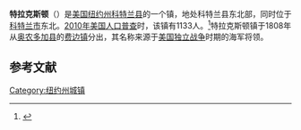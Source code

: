 {{Infobox settlement
|official_name            = 特拉克斯顿
|settlement_type          = 镇
|nickname                 = 
|motto                    =

<!-- Images -->
|image_skyline            = TruxtonNYMainSt.jpg
|imagesize                = 
|image_caption            = 
|image_flag               = 
|image_seal               =

<!-- Maps -->
|pushpin_map              = New York
|pushpin_label            = 特拉克斯顿
|pushpin_label_position   = <!-- the position of the pushpin label: left, right, top, bottom, none -->
|pushpin_map_caption      = 
|pushpin_mapsize          =
|image_map                = 
|mapsize                  = 
|map_caption              = 
|image_map1               = 
|mapsize1                 = 
|map_caption1             =

<!-- Location -->
|coordinates_region       = US-NY
|subdivision_type         = [[国家|国家]]
|subdivision_name         = [[美国|美国]]
|subdivision_type1        = [[美国行政区划|州]]
|subdivision_name1        = [[纽约州|纽约州]]
|subdivision_type2        = [[纽约州行政区划|县]]
|subdivision_name2        = [[科特兰县_(纽约州)|科特兰县]]
|government_footnotes     = 
|government_type          = 
|established_title        = 
|established_date         =

<!-- Area -->
|unit_pref                = Imperial
|area_footnotes           = 
|area_magnitude           = 
|area_total_km2           = 115.8
|area_land_km2            = 115.6
|area_water_km2           = 0.2
|area_total_sq_mi         = 
|area_land_sq_mi          = 
|area_water_sq_mi         = 

<!-- Population -->
|population_as_of         = [[2010年美国人口普查|2010]]
|population_footnotes     = 
|population_total         = 1133
|population_density_km2   = 9.8
|population_density_sq_mi =

<!-- General information -->
|timezone                 = [[美国东部时间|EST]]
|utc_offset               = -5
|timezone_DST             = EDT
|utc_offset_DST           = -4
|elevation_footnotes      = 
|elevation_m              = 348
|elevation_ft             = 1142
|latd = 42 |latm = 42 |lats = 33 |latNS = N
|longd = 76 |longm = 1 |longs = 25 |longEW = W

<!-- Area/postal codes & others -->
|postal_code_type         = [[美国邮政编码|邮政编码]]
|postal_code              = 13056, 13158
|area_code                = [[美国电话区号607|607]]
|website                  = {{URL|www.townoftruxton.com}}
|footnotes                = 
}}
'''特拉克斯顿'''（{{lang-en|Truxton}}）是[[美国|美国]][[纽约州|纽约州]][[科特兰县_(纽约州)|科特兰县]]的一个镇，地处科特兰县东北部，同时位于[[科特兰市|科特兰市]]东北。[[2010年美国人口普查|2010年美国人口普查]]时，该镇有1133人。<ref name>{{cite web|url=http://factfinder2.census.gov|publisher=[[United_States_Census_Bureau|United States Census Bureau]]|title=American FactFinder|accessdate=2020-09-14|archive-date=2013-09-11|archive-url=https://web.archive.org/web/20130911234518/http://factfinder2.census.gov/|dead-url=no}}</ref>特拉克斯顿镇于1808年从[[奥农多加县|奥农多加县]]的[[费边_(纽约州)|费边镇]]分出，其名称来源于[[美国独立战争|美国独立战争]]时期的海军将领{{le|托马斯·特拉克斯顿|Thomas Truxtun}}。

== 参考文献 ==
{{reflist}}

{{NY-stub}}
[[Category:纽约州城镇|Category:纽约州城镇]]